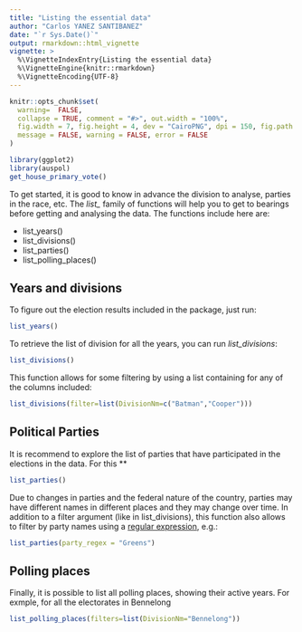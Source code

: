 ```yaml
---
title: "Listing the essential data"
author: "Carlos YANEZ SANTIBANEZ"
date: "`r Sys.Date()`"
output: rmarkdown::html_vignette
vignette: >
  %\VignetteIndexEntry{Listing the essential data}
  %\VignetteEngine{knitr::rmarkdown}
  %\VignetteEncoding{UTF-8}
---
```


```r

knitr::opts_chunk$set(
  warning=  FALSE,
  collapse = TRUE, comment = "#>", out.width = "100%",
  fig.width = 7, fig.height = 4, dev = "CairoPNG", dpi = 150, fig.path = "man/figures/lists",
  message = FALSE, warning = FALSE, error = FALSE
)

library(ggplot2)
library(auspol)
get_house_primary_vote()

```

To get started, it is good to know in advance the division to analyse, parties in the race, etc. The *list_* family of functions will help you to get to bearings before getting and analysing the data. The functions include here are:

- list_years()
- list_divisions()
- list_parties()
- list_polling_places()

## Years and divisions

To figure out the election results included in the package, just run:

```r
list_years()

```

To retrieve the list of division for all the years, you can run *list_divisions*:

```r
list_divisions()
```


This function allows for some filtering by using a list containing for any of the columns included:

```r
list_divisions(filter=list(DivisionNm=c("Batman","Cooper")))
```

## Political Parties

It is recommend to explore the list of parties that have participated in the elections in the data. For this **

```r

list_parties()

```


Due to changes in parties and the federal nature of the country, parties may have different names in different places and they may change over time. In addition to a filter argument (like in list_divisions), this function also allows to filter by party names using  a [regular expression](https://en.wikipedia.org/wiki/Regular_expression), e.g.:

```r
list_parties(party_regex = "Greens")
```


## Polling places

Finally, it is possible to list all polling places, showing their active years. For exmple, for all the electorates in Bennelong

```r
list_polling_places(filters=list(DivisionNm="Bennelong"))
```




